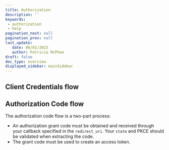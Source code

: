 ```yaml
---
title: Authorization
description: ''
keywords: 
 - authorization
 - help
pagination_next: null
pagination_prev: null
last_update: 
   date: 06/01/2023
   author: Patricia McPhee
draft: false
doc_type: overview
displayed_sidebar: mainSidebar
---
```





## Client Credentials flow




## Authorization Code flow


The authorization code flow is a two-part process: 

- An authorization grant code must be obtained and received through your callback specified in the `redirect_uri`. Your `state` and PKCE should be validated when extracting the code. 
- The grant code must be used to create an access token.